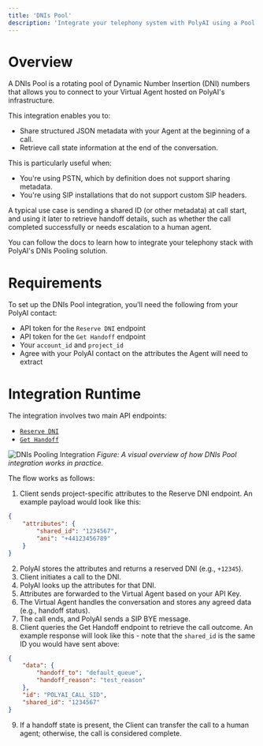 ```yaml
---
title: 'DNIs Pool'
description: 'Integrate your telephony system with PolyAI using a Pool of DNIs.'
---
```


# Overview

A DNIs Pool is a rotating pool of Dynamic Number Insertion (DNI) numbers that allows you 
to connect to your Virtual Agent hosted on PolyAI's infrastructure. 

This integration enables you to:
- Share structured JSON metadata with your Agent at the beginning of a call.
- Retrieve call state information at the end of the conversation.

This is particularly useful when:
- You're using PSTN, which by definition does not support sharing metadata.
- You're using SIP installations that do not support custom SIP headers.

A typical use case is sending a shared ID (or other metadata) at call start, 
and using it later to retrieve handoff details, such as whether the call completed 
successfully or needs escalation to a human agent.

You can follow the docs to learn how to integrate your telephony stack with PolyAI's DNIs Pooling solution.


# Requirements
To set up the DNIs Pool integration, you'll need the following from your PolyAI contact:

- API token for the `Reserve DNI` endpoint
- API token for the `Get Handoff` endpoint
- Your `account_id` and `project_id`
- Agree with your PolyAI contact on the attributes the Agent will need to extract


# Integration Runtime

The integration involves two main API endpoints:
- [`Reserve DNI`](/api-reference/conversations/endpoint/dni-reservation)
- [`Get Handoff`](/api-reference/conversations/endpoint/get-handoff)

![DNIs Pooling Integration](/images/integrations/dnis-pooling-integration.jpg)
*Figure: A visual overview of how DNIs Pool integration works in practice.*

The flow works as follows:
1. Client sends project-specific attributes to the Reserve DNI endpoint. An example payload would look like this:
```json
{
    "attributes": {
        "shared_id": "1234567",
        "ani": "+44123456789"
    }
}
```
2. PolyAI stores the attributes and returns a reserved DNI (e.g., `+12345`).
3. Client initiates a call to the DNI.
4. PolyAI looks up the attributes for that DNI.
5. Attributes are forwarded to the Virtual Agent based on your API Key.
6. The Virtual Agent handles the conversation and stores any agreed data (e.g., handoff status).
7. The call ends, and PolyAI sends a SIP BYE message.
8. Client queries the Get Handoff endpoint to retrieve the call outcome. 
An example response will look like this - note that the `shared_id` is the same ID you would have sent above:
```json
{
    "data": {
        "handoff_to": "default_queue",
        "handoff_reason": "test_reason"
    },
    "id": "POLYAI_CALL_SID",
    "shared_id": "1234567"
}
```
9. If a handoff state is present, the Client can transfer the call to a human agent; otherwise, the call is considered complete.
